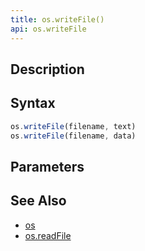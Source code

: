 ```yaml
---
title: os.writeFile()
api: os.writeFile
---
```


## Description

<Summary/>

## Syntax

``` js
os.writeFile(filename, text)
os.writeFile(filename, data)
```

## Parameters

<Parameters/>

## See Also

* [os](/reference/api/os)
* [os.readFile](/reference/api/os/readFile)
